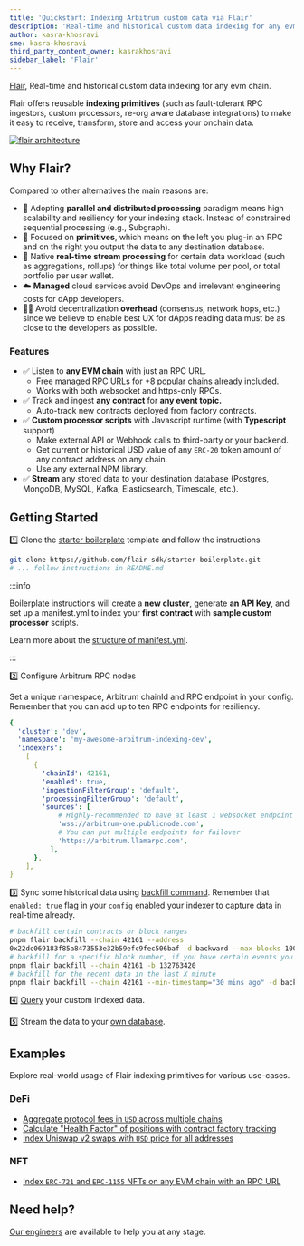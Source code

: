 ```yaml
---
title: 'Quickstart: Indexing Arbitrum custom data via Flair'
description: 'Real-time and historical custom data indexing for any evm chain.'
author: kasra-khosravi
sme: kasra-khosravi
third_party_content_owner: kasrakhosravi
sidebar_label: 'Flair'
---
```


[Flair](https://flair.dev), Real-time and historical custom data indexing for any evm chain.

Flair offers reusable **indexing primitives** (such as fault-tolerant RPC ingestors, custom processors, re-org aware database integrations) to make it easy to receive, transform, store and access your onchain data.

[![flair architecture](https://imgur.com/0q5bHZK.png)](https://docs.flair.dev/)

## Why Flair?

Compared to other alternatives the main reasons are:

- 🚀 Adopting **parallel and distributed processing** paradigm means high scalability and resiliency for your indexing stack. Instead of constrained sequential processing (e.g., Subgraph).
- 🧩 Focused on **primitives**, which means on the left you plug-in an RPC and on the right you output the data to any destination database.
- 🚄 Native **real-time stream processing** for certain data workload (such as aggregations, rollups) for things like total volume per pool, or total portfolio per user wallet.
- ☁️ **Managed** cloud services avoid DevOps and irrelevant engineering costs for dApp developers.
- 🧑‍💻 Avoid decentralization **overhead** (consensus, network hops, etc.) since we believe to enable best UX for dApps reading data must be as close to the developers as possible.

### Features

- ✅ Listen to **any EVM chain** with just an RPC URL.
  - Free managed RPC URLs for +8 popular chains already included.
  - Works with both websocket and https-only RPCs.
- ✅ Track and ingest **any contract** for **any event topic.**
  - Auto-track new contracts deployed from factory contracts.
- ✅ **Custom processor scripts** with Javascript runtime (with **Typescript** support)
  - Make external API or Webhook calls to third-party or your backend.
  - Get current or historical USD value of any `ERC-20` token amount of any contract address on any chain.
  - Use any external NPM library.
- ✅ **Stream** any stored data to your destination database (Postgres, MongoDB, MySQL, Kafka, Elasticsearch, Timescale, etc.).

## Getting Started

1️⃣ Clone the [starter boilerplate](https://github.com/flair-sdk/starter-boilerplate) template and follow the instructions

```bash
git clone https://github.com/flair-sdk/starter-boilerplate.git
# ... follow instructions in README.md
```

:::info

Boilerplate instructions will create a **new cluster**, generate **an API Key**, and set up a manifest.yml to index your **first contract** with **sample custom processor** scripts.

Learn more about the [structure of manifest.yml](https://docs.flair.dev/reference/manifest.yml).

:::

2️⃣ Configure Arbitrum RPC nodes

Set a unique namespace, Arbitrum chainId and RPC endpoint in your config. Remember that you can add up to ten RPC endpoints for resiliency.

```yaml
{
  'cluster': 'dev',
  'namespace': 'my-awesome-arbitrum-indexing-dev',
  'indexers':
    [
      {
        'chainId': 42161,
        'enabled': true,
        'ingestionFilterGroup': 'default',
        'processingFilterGroup': 'default',
        'sources': [
            # Highly-recommended to have at least 1 websocket endpoint
            'wss://arbitrum-one.publicnode.com',
            # You can put multiple endpoints for failover
            'https://arbitrum.llamarpc.com',
          ],
      },
    ],
}
```

3️⃣ Sync some historical data using [backfill command](https://docs.flair.dev/reference/backfilling). Remember that `enabled: true` flag in your `config` enabled your indexer to capture data in real-time already.

```bash
# backfill certain contracts or block ranges
pnpm flair backfill --chain 42161 --address
0x22dc069183f85a8473553e32b59efc9fec506baf -d backward --max-blocks 10000
# backfill for a specific block number, if you have certain events you wanna test with
pnpm flair backfill --chain 42161 -b 132763420
# backfill for the recent data in the last X minute
pnpm flair backfill --chain 42161 --min-timestamp="30 mins ago" -d backward
```

4️⃣ [Query](https://docs.flair.dev/#getting-started) your custom indexed data.

5️⃣ Stream the data to your [own database](https://docs.flair.dev/reference/database#your-own-database).

## Examples

Explore real-world usage of Flair indexing primitives for various use-cases.

### DeFi

- [Aggregate protocol fees in `USD` across multiple chains](https://github.com/flair-sdk/examples/tree/main/aggregate-protocol-fees-in-usd)
- [Calculate "Health Factor" of positions with contract factory tracking](https://github.com/flair-sdk/examples/tree/main/health-factor-with-factory-tracking)
- [Index Uniswap v2 swaps with `USD` price for all addresses](https://github.com/flair-sdk/examples/tree/main/uniswap-v2-events-from-all-contracts-with-usd-price)

### NFT

- [Index `ERC-721` and `ERC-1155` NFTs on any EVM chain with an RPC URL](https://github.com/flair-sdk/examples/tree/main/erc721-and-erc1155-nft-indexing)

## Need help?

[Our engineers](https://docs.flair.dev/talk-to-an-engineer) are available to help you at any stage.

